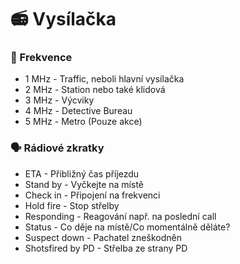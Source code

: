 # 📻 Vysílačka

### 🔢 Frekvence

- 1 MHz - Traffic, neboli hlavní vysílačka
- 2 MHz - Station nebo také klidová
- 3 MHz - Výcviky
- 4 MHz - Detective Bureau
- 5 MHz - Metro (Pouze akce)

### 🗣️ Rádiové zkratky

- ETA - Přibližný čas příjezdu
- Stand by - Vyčkejte na místě
- Check in - Připojení na frekvenci
- Hold fire - Stop střelby
- Responding - Reagování např. na poslední call
- Status - Co děje na místě/Co momentálně děláte?
- Suspect down - Pachatel zneškodněn
- Shotsfired by PD - Střelba ze strany PD
